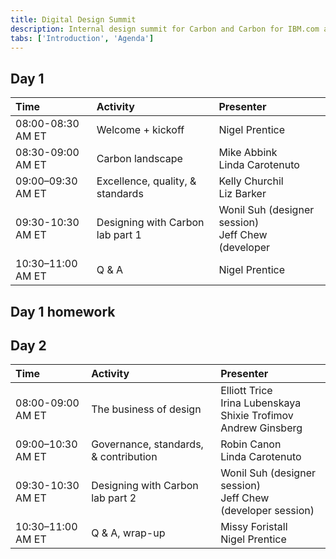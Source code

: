 ```yaml
---
title: Digital Design Summit
description: Internal design summit for Carbon and Carbon for IBM.com adopters
tabs: ['Introduction', 'Agenda']
---
```



## Day 1

<Row className="resource-card-group">
<Column colMd={12} colLg={12} noGutterSm>


| Time | Activity | Presenter |
| :-- | :-- | :-- |
| 08:00-08:30 AM ET | Welcome + kickoff | Nigel Prentice |
| 08:30-09:00 AM ET | Carbon landscape | Mike Abbink <br/>Linda Carotenuto |
| 09:00–09:30 AM ET | Excellence, quality, & standards | Kelly Churchil<br/>Liz Barker |
| 09:30-10:30 AM ET | Designing with Carbon lab part 1 | Wonil Suh (designer session)<br/>Jeff Chew (developer |
| 10:30–11:00 AM ET | Q & A | Nigel Prentice |

  </Column>
</Row>

## Day 1 homework
<Title>Coming soon.</Title>

## Day 2

<Row className="resource-card-group">
<Column colMd={12} colLg={12} noGutterSm>


| Time | Activity | Presenter |
| :-- | :-- | :-- |
| 08:00-09:00 AM ET | The business of design | Elliott Trice<br/>Irina Lubenskaya<br/>Shixie Trofimov<br/>Andrew Ginsberg |
| 09:00–10:30 AM ET | Governance, standards, & contribution | Robin Canon<br/>Linda Carotenuto |
| 09:30-10:30 AM ET | Designing with Carbon lab part 2 | Wonil Suh (designer session)<br/>Jeff Chew (developer session) |
| 10:30–11:00 AM ET | Q & A, wrap-up | Missy Foristall<br/>Nigel Prentice |

  </Column>
</Row>
